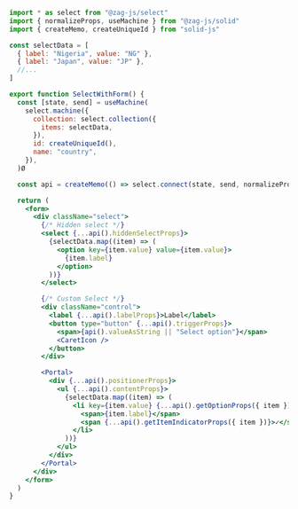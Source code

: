 ```jsx
import * as select from "@zag-js/select"
import { normalizeProps, useMachine } from "@zag-js/solid"
import { createMemo, createUniqueId } from "solid-js"

const selectData = [
  { label: "Nigeria", value: "NG" },
  { label: "Japan", value: "JP" },
  //...
]

export function SelectWithForm() {
  const [state, send] = useMachine(
    select.machine({
      collection: select.collection({
        items: selectData,
      }),
      id: createUniqueId(),
      name: "country",
    }),
  )Ø

  const api = createMemo(() => select.connect(state, send, normalizeProps))

  return (
    <form>
      <div className="select">
        {/* Hidden select */}
        <select {...api().hiddenSelectProps}>
          {selectData.map((item) => (
            <option key={item.value} value={item.value}>
              {item.label}
            </option>
          ))}
        </select>

        {/* Custom Select */}
        <div className="control">
          <label {...api().labelProps}>Label</label>
          <button type="button" {...api().triggerProps}>
            <span>{api().valueAsString || "Select option"}</span>
            <CaretIcon />
          </button>
        </div>

        <Portal>
          <div {...api().positionerProps}>
            <ul {...api().contentProps}>
              {selectData.map((item) => (
                <li key={item.value} {...api().getOptionProps({ item })}>
                  <span>{item.label}</span>
                  <span {...api().getItemIndicatorProps({ item })}>✓</span>
                </li>
              ))}
            </ul>
          </div>
        </Portal>
      </div>
    </form>
  )
}
```
